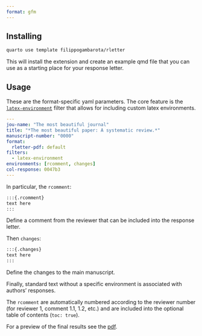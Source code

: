 ```yaml
---
format: gfm
---
```


## Installing

```bash
quarto use template filippogambarota/rletter
```

This will install the extension and create an example qmd file that you can use as a starting place for your response letter.

## Usage

These are the format-specific yaml parameters. The core feature is the [`latex-environment`](https://github.com/quarto-ext/latex-environment) filter that allows for including custom latex environments.

```yaml
---
jou-name: "The most beautiful journal"
title: "*The most beautiful paper: A systematic review.*"
manuscript-number: "0000"
format:
  rletter-pdf: default
filters: 
  - latex-environment
environments: [rcomment, changes]
col-response: 0047b3
---
```

In particular, the `rcomment`:

```markdown
:::{.rcomment}
text here
:::
```

Define a comment from the reviewer that can be included into the response letter.

Then `changes`:

```markdown
:::{.changes}
text here
:::
```

Define the changes to the main manuscript.

Finally, standard text without a specific environment is associated with authors' responses.

The `rcomment` are automatically numbered according to the reviewer number (for reviewer 1, comment 1.1, 1.2, etc.) and are included into the optional table of contents (`toc: true`).

For a preview of the final results see the [pdf](template.pdf).